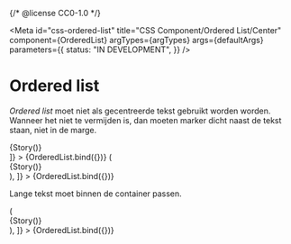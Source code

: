 {/* @license CC0-1.0 */}


<Meta
  id="css-ordered-list"
  title="CSS Component/Ordered List/Center"
  component={OrderedList}
  argTypes={argTypes}
  args={defaultArgs}
  parameters={{
    status: "IN DEVELOPMENT",
  }}
/>

# Ordered list

_Ordered list_ moet niet als gecentreerde tekst gebruikt worden worden. Wanneer het niet te vermijden is, dan moeten marker dicht naast de tekst staan, niet in de marge.

<Canvas>
  <Story
    name="Center"
    args={{
      center: true,
      items: [
        {
          children: "The Quick Brown Fox",
        },
        {
          children: "Jumps",
        },
        {
          children: "Over The Lazy Dog",
        },
      ],
    }}
    decorators={[(Story) => <div style={{ "text-align": "center" }}>{Story()}</div>]}
  >
    {OrderedList.bind({})}
  </Story>
</Canvas>

<ArgsTable story="Center" />

<Canvas>
  <Story
    name="Center (container width is 50%)"
    args={{
      center: true,
      items: [
        {
          children: "The Quick Brown Fox",
        },
        {
          children: "Jumps",
        },
        {
          children: "Over The Lazy Dog",
        },
      ],
    }}
    decorators={[
      (Story) => (
        <div
          style={{
            "text-align": "center",
            "inline-size": "50%",
            "border-inline-start": "1px solid currentColor",
            "border-inline-end": "1px solid currentColor",
          }}
        >
          {Story()}
        </div>
      ),
    ]}
  >
    {OrderedList.bind({})}
  </Story>
</Canvas>

Lange tekst moet binnen de container passen.

<Canvas>
  <Story
    name="Center (multiple lines of text, container width is 50%)"
    args={{
      center: true,
      items: [
        {
          children: "The Quick Brown Fox",
        },
        {
          children: "Jumps",
        },
        {
          children: "Over The Lazy Dog",
        },
        {
          children: `Lorem ipsum dolor sit amet, consectetur adipiscing elit, sed do eiusmod tempor incididunt ut labore et dolore
        magna aliqua. Ut enim ad minim veniam, quis nostrud exercitation ullamco laboris nisi ut aliquip ex ea commodo
        consequat. Duis aute irure dolor in reprehenderit in voluptate velit esse cillum dolore eu fugiat nulla
        pariatur. Excepteur sint occaecat cupidatat non proident, sunt in culpa qui officia deserunt mollit anim id est
        laborum.`,
        },
      ],
    }}
    decorators={[
      (Story) => (
        <div
          style={{
            "text-align": "center",
            "inline-size": "50%",
            "border-inline-start": "1px solid currentColor",
            "border-inline-end": "1px solid currentColor",
          }}
        >
          {Story()}
        </div>
      ),
    ]}
  >
    {OrderedList.bind({})}
  </Story>
</Canvas>
